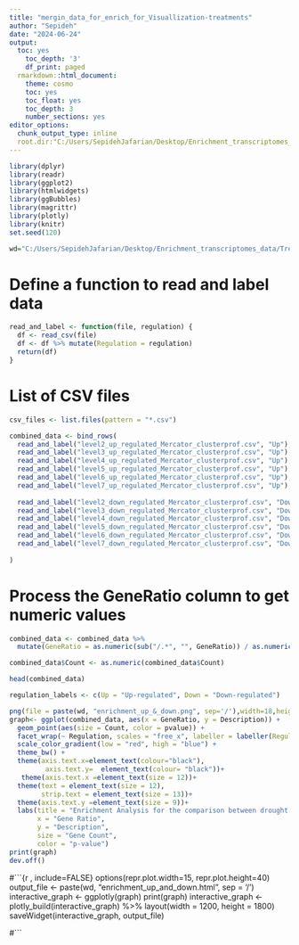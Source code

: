 ---
title: "mergin_data_for_enrich_for_Visuallization-treatments"
author: "Sepideh"
date: "2024-06-24"
output:
  toc: yes
    toc_depth: '3'
    df_print: paged
  rmarkdown::html_document:
    theme: cosmo
    toc: yes
    toc_float: yes
    toc_depth: 3
    number_sections: yes
editor_options:
  chunk_output_type: inline
  root.dir:"C:/Users/SepidehJafarian/Desktop/Enrichment_transcriptomes_data/Treatments/Enrich_treatments_real_data_dropped"
---

```{r setup, include=FALSE}
library(dplyr)
library(readr)
library(ggplot2)
library(htmlwidgets)
library(ggBubbles)
library(magrittr)
library(plotly)
library(knitr)
set.seed(120)
```

```{r , include=FALSE}
wd="C:/Users/SepidehJafarian/Desktop/Enrichment_transcriptomes_data/Treatments/Enrich_treatments_real_data_dropped"
```

# Define a function to read and label data

```{r , include=FALSE}
read_and_label <- function(file, regulation) {
  df <- read_csv(file)
  df <- df %>% mutate(Regulation = regulation)
  return(df)
}
```


# List of CSV files
```{r , include=FALSE}
csv_files <- list.files(pattern = "*.csv")
```




```{r , include=FALSE}
combined_data <- bind_rows(
  read_and_label("level2_up_regulated_Mercator_clusterprof.csv", "Up"),
  read_and_label("level3_up_regulated_Mercator_clusterprof.csv", "Up"),
  read_and_label("level4_up_regulated_Mercator_clusterprof.csv", "Up"),
  read_and_label("level5_up_regulated_Mercator_clusterprof.csv", "Up"),
  read_and_label("level6_up_regulated_Mercator_clusterprof.csv", "Up"),
  read_and_label("level7_up_regulated_Mercator_clusterprof.csv", "Up"),
   
  read_and_label("level2_down_regulated_Mercator_clusterprof.csv", "Down"),
  read_and_label("level3_down_regulated_Mercator_clusterprof.csv", "Down"),
  read_and_label("level4_down_regulated_Mercator_clusterprof.csv", "Down"),
  read_and_label("level5_down_regulated_Mercator_clusterprof.csv", "Down"),
  read_and_label("level6_down_regulated_Mercator_clusterprof.csv", "Down"),
  read_and_label("level7_down_regulated_Mercator_clusterprof.csv", "Down")
  
)
```




# Process the GeneRatio column to get numeric values
```{r , include=FALSE}
combined_data <- combined_data %>%
  mutate(GeneRatio = as.numeric(sub("/.*", "", GeneRatio)) / as.numeric(sub(".*/", "", GeneRatio)))

combined_data$Count <- as.numeric(combined_data$Count)

head(combined_data)
```


```{r , include=FALSE}
regulation_labels <- c(Up = "Up-regulated", Down = "Down-regulated")
```

```{r , include=FALSE}

png(file = paste(wd, "enrichment_up_&_down.png", sep='/'),width=18,height=20,units="in",res=1200)
graph<- ggplot(combined_data, aes(x = GeneRatio, y = Description)) +
  geom_point(aes(size = Count, color = pvalue)) +
  facet_wrap(~ Regulation, scales = "free_x", labeller = labeller(Regulation = regulation_labels)) +
  scale_color_gradient(low = "red", high = "blue") +
  theme_bw() +
  theme(axis.text.x=element_text(colour="black"),
         axis.text.y=  element_text(colour= "black"))+
   theme(axis.text.x =element_text(size = 12))+
  theme(text = element_text(size = 12),
        strip.text = element_text(size = 13))+
  theme(axis.text.y =element_text(size = 9))+
  labs(title = "Enrichment Analysis for the comparison between drought stress vs control condition",
       x = "Gene Ratio",
       y = "Description",
       size = "Gene Count",
       color = "p-value")
print(graph)
dev.off()

```


#```{r , include=FALSE}
options(repr.plot.width=15,  repr.plot.height=40)
output_file <- paste(wd, "enrichment_up_and_down.html", sep = '/')
interactive_graph <- ggplotly(graph)
print(graph)
interactive_graph <- plotly_build(interactive_graph) %>%
  layout(width = 1200, height = 1800)
saveWidget(interactive_graph, output_file)

#```




